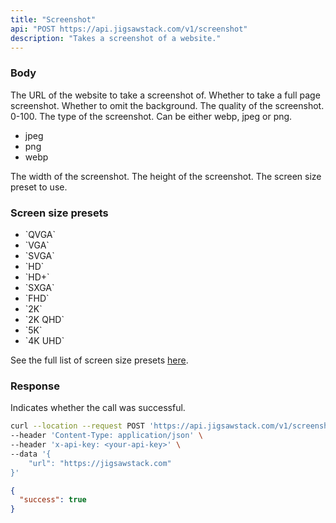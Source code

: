 ```yaml
---
title: "Screenshot"
api: "POST https://api.jigsawstack.com/v1/screenshot"
description: "Takes a screenshot of a website."
---
```


### Body

<ParamField body="url" type="string" required>
  The URL of the website to take a screenshot of.
</ParamField>

<ParamField body="full_page" type="boolean">
  Whether to take a full page screenshot.
</ParamField>

<ParamField body="omit_background" type="boolean">
  Whether to omit the background.
</ParamField>

<ParamField body="quality" type="number" default="75">
  The quality of the screenshot. 0-100.
</ParamField>

<ParamField body="type" type="string" default="png">
  The type of the screenshot. Can be either webp, jpeg or png.
  <ul>
    <li>jpeg</li>
    <li>png</li>
    <li>webp</li>
  </ul>
</ParamField>

<ParamField body="width" type="number" default="1920">
  The width of the screenshot.
</ParamField>

<ParamField body="height" type="number" default="1080">
  The height of the screenshot.
</ParamField>

<ParamField body="screen_size_preset" type="string">
  The screen size preset to use.
</ParamField>

<Snippet file="header.mdx" />

### Screen size presets

<ul>
  <li>`QVGA`</li>
  <li>`VGA`</li>
  <li>`SVGA`</li>
  <li>`HD`</li>
  <li>`HD+`</li>
  <li>`SXGA`</li>
  <li>`FHD`</li>
  <li>`2K`</li>
  <li>`2K QHD`</li>
  <li>`5K`</li>
  <li>`4K UHD`</li>
</ul>

See the full list of screen size presets [here](https://gist.github.com/iamNarcisse/c48d72301de1c12f722cf2eb175fc4bc).

### Response

<ResponseField name="success" type="boolean">
  Indicates whether the call was successful.
</ResponseField>

<RequestExample>

```bash Example Request
curl --location --request POST 'https://api.jigsawstack.com/v1/screenshot' \
--header 'Content-Type: application/json' \
--header 'x-api-key: <your-api-key>' \
--data '{
    "url": "https://jigsawstack.com"
}'
```

</RequestExample>

<ResponseExample>

```json Response
{
  "success": true
}
```

</ResponseExample>
